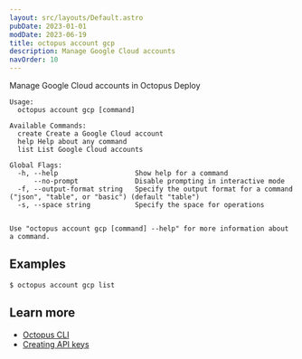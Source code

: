 ```yaml
---
layout: src/layouts/Default.astro
pubDate: 2023-01-01
modDate: 2023-06-19
title: octopus account gcp
description: Manage Google Cloud accounts
navOrder: 10
---
```


Manage Google Cloud accounts in Octopus Deploy

```
Usage:
  octopus account gcp [command]

Available Commands:
  create Create a Google Cloud account
  help Help about any command
  list List Google Cloud accounts

Global Flags:
  -h, --help                   Show help for a command
      --no-prompt              Disable prompting in interactive mode
  -f, --output-format string   Specify the output format for a command ("json", "table", or "basic") (default "table")
  -s, --space string           Specify the space for operations


Use "octopus account gcp [command] --help" for more information about a command.
```

## Examples

<SamplesInstance />

```
$ octopus account gcp list

```

## Learn more

- [Octopus CLI](/docs/octopus-rest-api/cli)
- [Creating API keys](/docs/octopus-rest-api/how-to-create-an-api-key)